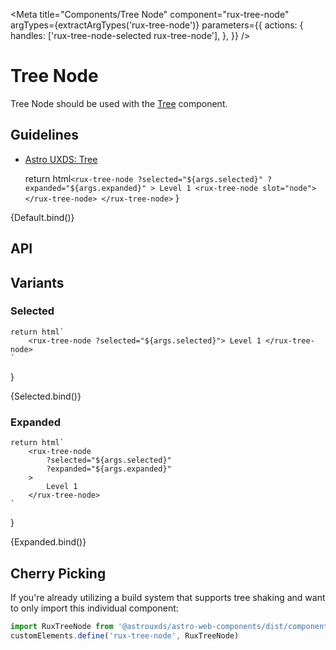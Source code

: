 
<Meta
    title="Components/Tree Node"
    component="rux-tree-node"
    argTypes={extractArgTypes('rux-tree-node')}
    parameters={{
        actions: {
            handles: ['rux-tree-node-selected rux-tree-node'],
        },
    }}
/>

# Tree Node

Tree Node should be used with the [Tree](/?path=/story/components-tree--tree) component.

## Guidelines

-   [Astro UXDS: Tree](http://www.astrouxds.com/library/tree)

    return html`
        <rux-tree-node
            ?selected="${args.selected}"
            ?expanded="${args.expanded}"
        >
            Level 1
            <rux-tree-node slot="node"> </rux-tree-node>
        </rux-tree-node>
    `
}

<Canvas>
    <Story
        args={{ disabled: true }} // Set default args here
        name="Default"
    >
        {Default.bind()}
    </Story>
</Canvas>

## API

<ArgsTable of="rux-tree-node" />

## Variants

### Selected

    return html`
        <rux-tree-node ?selected="${args.selected}"> Level 1 </rux-tree-node>
    `
}

<Canvas>
    <Story args={{ selected: true }} name="Selected">
        {Selected.bind()}
    </Story>
</Canvas>

### Expanded

    return html`
        <rux-tree-node
            ?selected="${args.selected}"
            ?expanded="${args.expanded}"
        >
            Level 1
        </rux-tree-node>
    `
}

<Canvas>
    <Story args={{ expanded: true }} name="Expanded">
        {Expanded.bind()}
    </Story>
</Canvas>

## Cherry Picking

If you're already utilizing a build system that supports tree shaking and want to only import this individual component:

```js
import RuxTreeNode from '@astrouxds/astro-web-components/dist/components/rux-tree-node.js'
customElements.define('rux-tree-node', RuxTreeNode)
```
